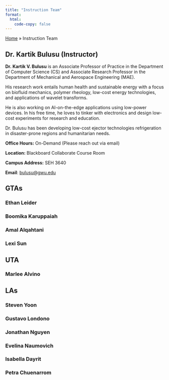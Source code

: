 ```yaml
---
title: "Instruction Team"
format:
  html:
    code-copy: false
---
```


<html>
<head>
    <style>
        body {
            -webkit-user-select: none; /* Safari */
            -moz-user-select: none; /* Firefox */
            -ms-user-select: none; /* IE10+/Edge */
            user-select: none; /* Standard */
        }
    </style>
</head>
<body>

<div class="breadcrumbs">
  <a href="./index.qmd">Home</a> &raquo;
  <span class="current-page">Instruction Team</span>
</div>

## Dr. Kartik Bulusu (Instructor)
**Dr. Kartik V. Bulusu** is an Associate Professor of Practice in the Department of Computer Science (CS) and Associate Research Professor in the Department of Mechanical and Aerospace Engineering (MAE).

His research work entails human health and sustainable energy with a focus on biofluid mechanics, polymer rheology, low-cost energy technologies, and applications of wavelet transforms.

He is also working on AI-on-the-edge applications using low-power devices. In his free time, he loves to tinker with electronics and design low-cost experiments for research and education.

Dr. Bulusu has been developing low-cost ejector technologies refrigeration in disaster-prone regions and humanitarian needs.

**Office Hours:** On-Demand (Please reach out via email)

**Location:** Blackboard Collaborate Course Room

**Campus Address:** SEH 3640 

**Email**: <a href="mailto:bulusu@gwu.edu">bulusu@gwu.edu</a>

## GTAs

### Ethan Leider

### Boomika Karuppaiah 

### Amal Alqahtani

### Lexi Sun


## UTA

### Marlee Alvino


## LAs

### Steven Yoon

### Gustavo Londono

### Jonathan Nguyen

### Evelina Naumovich

### Isabella Dayrit

### Petra Chuenarrom



